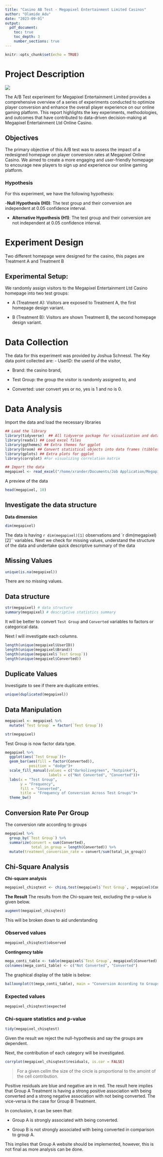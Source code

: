 ```yaml
---
title: "Casino AB Test - Megapixel Entertainment Limited Casinos"
author: "Olamide_Adu"
date: "2023-09-01"
output:
  pdf_document:
    toc: true
    toc_depth: 3
    number_sections: true
---
```


```r
knitr::opts_chunk$set(echo = TRUE)
```

# Project Description
![](/home/xrander/Downloads/casino.jpg)

The A/B Test experiment for Megapixel Entertainment Limited provides a comprehensive overview of a series of experiments conducted to optimize player conversion and enhance the overall player experience on our online gaming platform. This report highlights the key experiments, methodologies, and outcomes that have contributed to data-driven decision-making at Megapixel Entertainment Ltd Online Casino.

## Objectives
The primary objective of this A/B test was to assess the impact of a redesigned homepage on player conversion rates at Megapixel Online Casino. We aimed to create a more engaging and user-friendly homepage to encourage new players to sign up and experience our online gaming platform.

### Hypothesis
For this experiment, we have the following hypothesis:

-**Null Hypothesis (H0)**: The test group and their conversion are independent at 0.05 confidence interval.

- **Alternative Hypothesis (H1)**: The test group and their conversion are not independent at 0.05 confidence interval.

# Experiment Design
Two different homepage were designed for the casino, this pages are Treatment A and Treatment B

## Experimental Setup:
We randomly assign visitors to the Megapixel Entertainment Ltd Casino homepage into two test groups:

- A (Treatment A): Visitors are exposed to Treatment A, the first homepage design variant.

- B (Treatment B): Visitors are shown Treatment B, the second homepage design variant.

# Data Collection
The data for this experiment was provided by Joshua Schnessl. The Key data point collected are:
- UserID: the userid of the visitor,

- Brand: the casino brand,

- Test Group: the group the visitor is randomly assigned to, and

- Converted: user convert yes or no, yes is 1 and no is 0.

# Data Analysis
Import the data and load the necessary libraries
```r
## Load the library
library(tidyverse)  ## All tidyverse package for visualization and data manipulation and management
library(readxl) ## Load excel files
library(ggthemes) ## Extra themes for ggplot
library(broom) ## Convert statistical objects into data frames (tibbles)
library(gplots) ## Extra plots for ggplot
library(corrplot) #For visualizing correlation matrix

## Import the data
megapixel <- read_excel("/home/xrander/Documents/Job Application/Megapixel/Statistics Assessment Data.xlsx")
```
A preview of the data
```r
head(megapixel, 10)
```


## Investigate the data structure
**Data dimension**
```r
dim(megapixel)
```
The data is having `r dim(megapixel)[1]` observations and `r dim(megapixel)[2]`` variables. Next we check for missing values, understand the structure of the data and undertake quick descriptive summary of the data

## Missing Values
```r
unique(is.na(megapixel))
```
There are no missing values.

## Data structure
```r
str(megapixel) # data structure
summary(megapixel) # descriptive statistics summary
```
It will be better to convert `Test Group` and `Converted` variables to factors or categorical data.

Next I will investigate each columns.
```r
length(unique(megapixel$UserID))
length(unique(megapixel$Brand))
length(unique(megapixel$`Test Group`))
length(unique(megapixel$Converted))
```
## Duplicate Values
Investigate to see if there are duplicate entries.
```r
unique(duplicated(megapixel))
```

## Data Manipulation
```r
megapixel <- megapixel %>%
  mutate(`Test Group` = factor(`Test Group`))

str(megapixel)
```
Test Group is now factor data type.

```r
megapixel %>%
  ggplot(aes(`Test Group`))+
  geom_bar(aes(fill = factor(Converted)),
           position = "dodge")+
  scale_fill_manual(values = c("darkolivegreen", "hotpink4"),
                    labels = c("Not Converted", "Converted"))+
  labs(x = "Test Group",
       y = "Frequency",
       fill = "Converted",
       title = "Frequency of Conversion Across Test Groups")+
  theme_bw()
```

## Conversion Rate Per Group
The conversion rate according to groups
```r
megapixel %>%
  group_by(`Test Group`) %>%
  summarize(convert = sum(Converted),
            total_in_group = length(Converted)) %>%
  mutate(treatment_conversion_rate = convert/sum(total_in_group))
```


## Chi-Square Analysis
**Chi-square analysis**
```r
megapixel_chisqtest <- chisq.test(megapixel$`Test Group`, megapixel$Converted, correct = FALSE)
```

**The Result**
The results from the Chi-square test, excluding the p-value is given below.
```r
augment(megapixel_chisqtest)
```
This will be broken down to aid understanding

### Observed values
```r
megapixel_chisqtest$observed
```
**Contingency table**
```r
mega_conti_table <- table(megapixel$`Test Group`, megapixel$Converted)
colnames(mega_conti_table) <- c("Not Converted", "Converted")
```

The graphical display of the table is below:
```r
balloonplot(t(mega_conti_table), main = "Conversion According to Groups")
```


### Expected values
```r
megapixel_chisqtest$expected
```

### Chi-square statistics and p-value
```r
tidy(megapixel_chisqtest)
```

Given the result we reject the null-hypothesis and say the groups are dependent.

Next, the contribution of each category will be investigated.
```r
corrplot(megapixel_chisqtest$residuals, is.cor = FALSE)
```

> For a given cellm the size of the circle is proportional to the amoint of the cell contribution.

Positive residuals are blue and negative are in red. The result here implies that Group A Treatment is having a strong positive association with being converted and a strong negative association with not being converted. The vice-versa is the case for Group B Treatment.
  
In conclusion, it can be seen that:

- Group A is strongly associated with being converted.

- Group B is not strongly associated with being converted in comparison to group A.

This implies that Group A website should be implemented, however, this is not final as more analysis can be done.